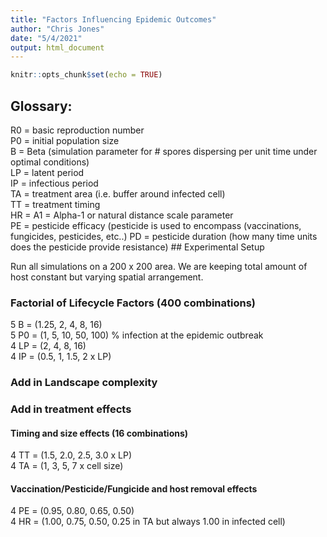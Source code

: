 ```yaml
---
title: "Factors Influencing Epidemic Outcomes"
author: "Chris Jones"
date: "5/4/2021"
output: html_document
---
```


```r
knitr::opts_chunk$set(echo = TRUE)
```

## Glossary:
R0 = basic reproduction number\
P0 = initial population size\
B = Beta (simulation parameter for # spores dispersing per unit time under optimal conditions)\
LP = latent period\
IP = infectious period\
TA = treatment area (i.e. buffer around infected cell)\
TT = treatment timing\
HR = 
A1 = Alpha-1 or natural distance scale parameter\
PE = pesticide efficacy (pesticide is used to encompass (vaccinations, fungicides, pesticides, etc..)
PD = pesticide duration (how many time units does the pesticide provide resistance)
## Experimental Setup

Run all simulations on a 200 x 200 area. We are keeping total amount of host constant but varying spatial arrangement.

### Factorial of Lifecycle Factors (400 combinations)
5 B = (1.25, 2, 4, 8, 16)\
5 P0 = (1, 5, 10, 50, 100) % infection at the epidemic outbreak\
4 LP = (2, 4, 8, 16)\
4 IP = (0.5, 1, 1.5, 2 x LP)

### Add in Landscape complexity


### Add in treatment effects
#### Timing and size effects (16 combinations)
4 TT = (1.5, 2.0, 2.5, 3.0 x LP)\
4 TA = (1, 3, 5, 7 x cell size)

#### Vaccination/Pesticide/Fungicide and host removal effects
4 PE = (0.95, 0.80, 0.65, 0.50)\
4 HR = (1.00, 0.75, 0.50, 0.25 in TA but always 1.00 in infected cell)

```r

```



```r

```

